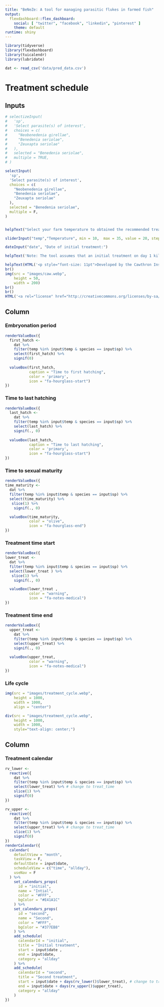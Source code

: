 ```yaml
---
title: "BeNeZe: A tool for managing parasitic flukes in farmed fish"
output: 
  flexdashboard::flex_dashboard:
    social: [ "twitter", "facebook", "linkedin", "pinterest" ]
    theme: default
runtime: shiny
---
```


```r
library(tidyverse)
library(flexdashboard)
library(tuicalendr)
library(lubridate)

dat <- read_csv('data/pred_data.csv')
```

# Treatment schedule

## Inputs {.sidebar}

```r
# selectizeInput(
#   'sp',
#   'Select parasite(s) of interest',
#   choices = c(
#     "Neobenedenia girellae",
#     "Benedenia seriolae",
#     "Zeuxapta seriolae"
#   ),
#   selected = "Benedenia seriolae",
#   multiple = TRUE,
# )

selectInput(
  'sp',
  'Select parasite(s) of interest',
  choices = c(
    "Neobenedenia girellae",
    "Benedenia seriolae",
    "Zeuxapta seriolae"
  ),
  selected = "Benedenia seriolae",
  multiple = F,
)


helpText("Select your farm temperature to obtained the recommended treatment plan for your fish.")

sliderInput("temp","Temperature", min = 10,  max = 35, value = 20, step = 1)

dateInput("date", "Date of initial treatment:")

helpText('Note: The tool assumes that an initial treatment on day 1 kills 100% of fish parasite')

helpText(HTML('<p style="font-size: 11pt">Developed by the Cawthron Institute, with funding from Ministry of Business, Innovation and Employment, under the Programme Aquaculture Health to Maximise Productivity and Security (CAWX1707).</p>'))
br()
img(src = "images/caw.webp",
    height = 50,
    width = 200)
br()
br()
HTML('<a rel="license" href="http://creativecommons.org/licenses/by-sa/4.0/"><img alt="Creative Commons License" style="border-width:0" src="https://i.creativecommons.org/l/by-sa/4.0/88x31.png" /></a><br />This work is licensed under a <a rel="license" href="http://creativecommons.org/licenses/by-sa/4.0/">Creative Commons Attribution-ShareAlike 4.0 International License</a>')
```

## Column {data-width="400"}

### Embryonation period

```r
renderValueBox({
  first_hatch <-
    dat %>%
    filter(temp %in% input$temp & species == input$sp) %>%
    select(first_hatch) %>% 
    signif(0)
  
  valueBox(first_hatch, 
           caption = "Time to first hatching",
           color = 'primary',
           icon = "fa-hourglass-start")
})
```

### Time to last hatching


```r
renderValueBox({
  last_hatch <-
    dat %>%
    filter(temp %in% input$temp & species == input$sp) %>%
    select(last_hatch) %>% 
    signif(., 0)
  
  valueBox(last_hatch, 
           caption = "Time to last hatching",
           color = 'primary',
           icon = "fa-hourglass-start")
})
```


### Time to sexual maturity

```r
renderValueBox({
time_maturity <- 
  dat %>%
  filter(temp %in% input$temp & species == input$sp) %>%
  select(time_maturity) %>% 
   slice(1) %>% 
    signif(., 0)

  valueBox(time_maturity, 
           color = "olive",
           icon = "fa-hourglass-end")
})
```

### Treatment time start

```r
renderValueBox({
lower_treat <- 
  dat %>%
  filter(temp %in% input$temp & species == input$sp) %>%
  select(lower_treat ) %>% 
   slice(1) %>% 
    signif(., 0)

  valueBox(lower_treat , 
           color = "warning",
           icon = "fa-notes-medical")
})
```


### Treatment time end

```r
renderValueBox({
  upper_treat <-
    dat %>%
    filter(temp %in% input$temp & species == input$sp) %>%
    select(upper_treat) %>%
    signif(., 0)
  
  valueBox(upper_treat,
           color = "warning",
           icon = "fa-notes-medical")
})
```

### Life cycle

```r
img(src = "images/treatment_cycle.webp",
    height = 1000,
    width = 1000, 
    align = "center")

div(src = "images/treatment_cycle.webp",
    height = 1000,
    width = 1000,
    style="text-align: center;")
```

## Column {data-width="400"}

### Treatment calendar

```r
rv_lower <-
  reactive({
    dat %>%
    filter(temp %in% input$temp & species == input$sp) %>%
    select(lower_treat) %>% # change to treat_time
    slice(1) %>%
    signif(0)
})

rv_upper <-
  reactive({
    dat %>%
    filter(temp %in% input$temp & species == input$sp) %>%
    select(upper_treat) %>% # change to treat_time
    slice(1) %>%
    signif(0)
})
renderCalendar({
  calendar(
    defaultView = "month",
    taskView = F,
    defaultDate = input$date,
    scheduleView = c("time", "allday"),
    useNav = F
  ) %>%
    set_calendars_props(
      id = "initial",
      name = "Intial",
      color = "#FFF",
      bgColor = "#E41A1C"
    ) %>%
    set_calendars_props(
      id = "second",
      name = "Second",
      color = "#FFF",
      bgColor = "#377EB8"
    ) %>%
    add_schedule(
      calendarId = "initial",
      title = "Initial treatment",
      start = input$date ,
      end = input$date,
      category = "allday"
    ) %>%
    add_schedule(
      calendarId = "second",
      title = "Second treatment",
      start = input$date + days(rv_lower()$lower_treat), # change to treat_time
      end = input$date + days(rv_upper()$upper_treat),
      category = "allday"
    )
})

```
